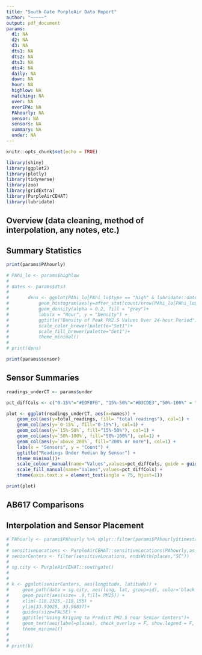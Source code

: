 ```yaml
---
title: "South Gate PurpleAir Data Report"
author: "~~~~~"
output: pdf_document
params:
  d1: NA
  d2: NA
  d3: NA
  dts1: NA
  dts2: NA
  dts3: NA
  dts4: NA
  daily: NA
  down: NA
  hour: NA
  highlow: NA
  matching: NA
  over: NA
  overEPA: NA
  PAhourly: NA
  sensor: NA
  sensors: NA
  summary: NA
  under: NA
---
```



```r
knitr::opts_chunk$set(echo = TRUE)

library(shiny)
library(ggplot2)
library(plotly)
library(tidyverse)
library(zoo)
library(gridExtra)
library(PurpleAirCEHAT)
library(lubridate)

```

## Overview (data cleaning, method of interpolation,  any notes, etc.)



## Summary Statistics 

```r
print(params$PAhourly)
```

```r
# PAhi_lo <- params$highlow
# 
# dates <- params$dts3
# 
#       dens <- ggplot(PAhi_lo[PAhi_lo$type == "high" & lubridate::date(PAhi_lo$timestamp) >= toString(dates[1]) & lubridate::date(PAhi_lo$timestamp) <= toString(dates[2]),], aes(x=hour, group = timeofday))+
#           geom_histogram(aes(y=after_stat(count/nrow(PAhi_lo[PAhi_lo$type == "high",])), color=timeofday, fill=timeofday), alpha=0.7, stat="count", bins=4, lwd=1)+
#           geom_density(alpha = 0.2, fill = "grey")+
#           labs(x = "Hour", y = "Density") +
#           ggtitle("Density of Peak PM2.5 Values Over 24-hour Period")+
#           scale_color_brewer(palette="Set1")+
#           scale_fill_brewer(palette="Set1")+
#           theme_minimal()
# 
# print(dens)
```




```r
print(params$sensor)
```



## Sensor Summaries



```r

readings_underCT <- params$under

pct_diffCols <- c("0-15%"="#EDF8FB", "15%-50%"="#B3CDE3","50%-100%" = "#8C96C6", "200% or more"="#88419D","total readings"="#80808050")

plot <- ggplot(readings_underCT, aes(x=names)) +
    geom_col(aes(y=total_readings, fill= "total readings"), col=1) +
    geom_col(aes(y=`0-15%`, fill="0-15%"), col=1) +
    geom_col(aes(y=`15%-50%`, fill="15%-50%"), col=1) +
    geom_col(aes(y=`50%-100%`, fill="50%-100%"), col=1) +
    geom_col(aes(y=`above_200%`, fill="200% or more"), col=1) +
    labs(x = "Sensors", y = "Count") +
    ggtitle("Readings Under Median by Sensor") +
    theme_minimal()+
    scale_colour_manual(name="Values",values=pct_diffCols, guide = guide_legend(override.aes=aes(fill=NA)) ) +
    scale_fill_manual(name="Values",values=pct_diffCols) +
    theme(axis.text.x = element_text(angle = 75, hjust=1))

print(plot)
```




## AB617 Comparisons







## Interpolation and Sensor Placement




```r
# PAhourly <- params$PAhourly %>% dplyr::filter(params$PAhourly$timestamp == as_datetime(params$d1)+ lubridate::hours(params$hour))
#         
# sensitiveLocations <- PurpleAirCEHAT::sensitiveLocations(PAhourly,as_datetime(params$d1)+ lubridate::hours(params$hour))
# seniorCenters <- filter(sensitiveLocations, endsWith(places,"SC"))
# 
# sg.city <- PurpleAirCEHAT::southgate()
# 
# 
# k <- ggplot(seniorCenters, aes(longitude, latitude)) +
#     geom_path(data = sg.city, aes(long, lat, group=id), color='black')+
#     geom_point(aes(size= .9,fill= PM25)) +
#     xlim(-118.2325,-118.155) +
#     ylim(33.91029, 33.96837)+
#     guides(size=FALSE) +
#     ggtitle("Using Kriging to Predict PM2.5 near Senior Centers")+
#     geom_text(aes(label=places), check_overlap = F, show.legend = F, size = 3, vjust = 2)+
#     theme_minimal()
# 
# 
# print(k)
```




